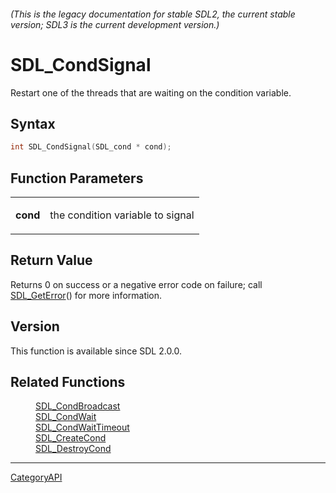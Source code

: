 ====== (This is the legacy documentation for stable SDL2, the current stable version; SDL3 is the current development version.) ======
= SDL_CondSignal =

Restart one of the threads that are waiting on the condition variable.

== Syntax ==

<syntaxhighlight lang='c'>
int SDL_CondSignal(SDL_cond * cond);
</syntaxhighlight>

== Function Parameters ==

{|
|'''cond'''
|the condition variable to signal
|}

== Return Value ==

Returns 0 on success or a negative error code on failure; call
[[SDL_GetError]]() for more information.

== Version ==

This function is available since SDL 2.0.0.

== Related Functions ==

:[[SDL_CondBroadcast]]
:[[SDL_CondWait]]
:[[SDL_CondWaitTimeout]]
:[[SDL_CreateCond]]
:[[SDL_DestroyCond]]

----
[[CategoryAPI]]


